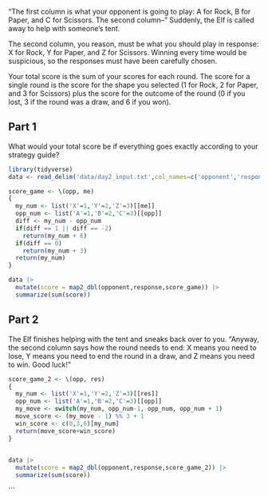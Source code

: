  "The first column is what your opponent is going to play: A for Rock, B for Paper, and C for Scissors. The second column--" Suddenly, the Elf is called away to help with someone's tent.

The second column, you reason, must be what you should play in response: X for Rock, Y for Paper, and Z for Scissors. Winning every time would be suspicious, so the responses must have been carefully chosen.
 
 Your total score is the sum of your scores for each round. The score for a single round is the score for the shape you selected (1 for Rock, 2 for Paper, and 3 for Scissors) plus the score for the outcome of the round (0 if you lost, 3 if the round was a draw, and 6 if you won).
 
## Part 1
What would your total score be if everything goes exactly according to your strategy guide?

```r
library(tidyverse)
data <- read_delim('data/day2_input.txt',col_names=c('opponent','response'),skip_empty_rows = FALSE, delim=" ")
```

```r
score_game <- \(opp, me)
{
  my_num <- list('X'=1,'Y'=2,'Z'=3)[[me]]
  opp_num <- list('A'=1,'B'=2,'C'=3)[[opp]]
  diff <- my_num - opp_num
  if(diff == 1 || diff == -2)
    return(my_num + 6)
  if(diff == 0)
    return(my_num + 3)
  return(my_num)
}
```




```r
data |>
  mutate(score = map2_dbl(opponent,response,score_game)) |>
  summarize(sum(score))
```

## Part 2

The Elf finishes helping with the tent and sneaks back over to you. "Anyway, the second column says how the round needs to end: X means you need to lose, Y means you need to end the round in a draw, and Z means you need to win. Good luck!"


```r
score_game_2 <- \(opp, res)
{
  my_num <- list('X'=1,'Y'=2,'Z'=3)[[res]]
  opp_num <- list('A'=1,'B'=2,'C'=3)[[opp]]
  my_move <- switch(my_num, opp_num-1, opp_num, opp_num + 1)
  move_score <- (my_move - 1) %% 3 + 1   
  win_score <- c(0,3,6)[my_num]
  return(move_score+win_score)
}

 
data |>
  mutate(score = map2_dbl(opponent,response,score_game_2)) |>
  summarize(sum(score))
```
```
 


